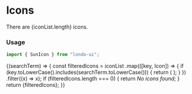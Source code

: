 


<Meta title="Design System/Icons" />

# Icons

<p>There are {iconList.length} icons.</p>

### Usage

```javascript
import { SunIcon } from "londo-ui";
```

<ThemeProvider>
    <ResetStyle />
    <SearchConsumer placeholder="Search Icons..." style={{ width: 300 }}>
        {(searchTerm) => {
            const filteredIcons = iconList
                .map(([key, Icon]) => {
                    if (key.toLowerCase().includes(searchTerm.toLowerCase())) {
                        return (
                            <IconItem key={key} name={key}>
                                <Icon />
                            </IconItem>
                        );
                    }
                })
                .filter((x) => x);
            if (filteredIcons.length === 0) {
                return <i>No icons found</i>;
            }
            return <IconGallery>{filteredIcons}</IconGallery>;
        }}
    </SearchConsumer>
</ThemeProvider>
